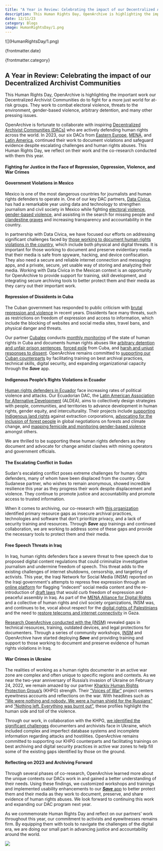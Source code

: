 ```yaml
---
title: "A Year in Review: Celebrating the impact of our Decentralized Archivist Communities"
description: This Human Rights Day, OpenArchive is highlighting the important work our Decentralized Archivist Communities do to fight for a more just world for at-risk groups. They work to combat electoral violence, threats to the environment, gender-based violence, arbitrary detention, and many other pressing issues. 
date: 12/11/23
category: Blogs
image: HumanRightsDay/1.png
---
```



<ArticleHeaderSection>
![](HumanRightsDay/1.png)

{frontmatter.date}

{frontmatter.category}

## A Year in Review: Celebrating the impact of our Decentralized Archivist Communities

This Human Rights Day, OpenArchive is highlighting the important work our Decentralized Archivist Communities do to fight for a more just world for at-risk groups. They work to combat electoral violence, threats to the environment, gender-based violence, arbitrary detention, and many other pressing issues. 

</ArticleHeaderSection>
<ContentSection>

OpenArchive is fortunate to collaborate with inspiring [Decentralized Archivist Communities (DACs)](https://open-archive.org/programs) who are actively defending human rights across the world. In 2023, our six DACs from [Eastern Europe](https://open-archive.org/programs/our-users/eastern-europe), [MENA](https://open-archive.org/programs/our-users/mena), and [Latin America](https://open-archive.org/programs/our-users/latam), continued their work to document violations and safeguard evidence despite escalating challenges and human rights abuses. This Human Rights Day, we reflect on their work and the co-research conducted with them this year. 

#### Fighting for Justice in the Face of Repression, Oppression, Violence, and War Crimes

#### Government Violations in Mexico

Mexico is one of the most dangerous countries for journalists and human rights defenders to operate in. One of our key DAC partners, [Data Cívica](https://datacivica.org/), has had a remarkable year using data and technology to strengthen journalism and civil society in Mexico while fighting [electoral violence](https://drive.google.com/file/d/1Gm9f_mu99c4pLLio6LqdO01FPp26ayvm/view), [gender-based violence](https://www.animalpolitico.com/analisis/organizaciones/el-foco/de-victimas-a-sujetas-de-derechos-la-avgm-y-el-caso-de-michoacan), and assisting in the search for missing people and [clandestine graves](https://x.com/datacivica/status/1731704954874691598?s=20) and increasing transparency and accountability in the country. 

In partnership with Data Cívica, we have focused our efforts on addressing significant challenges faced by [those working to document human rights violations in the country](https://open-archive.org/news/memo-from-mexico), which include both physical and digital threats. It is important for those working to document and preserve evidentiary media that their media is safe from spyware, hacking, and device confiscation. They also need a secure and reliable internet connection and messaging apps, and a private, secure, yet usable way of storing and analyzing their media. Working with Data Cívica in the Mexican context is an opportunity for OpenArchive to provide support for training, skill development, and integrating secure archiving tools to better protect them and their media as they carry out their important work.

#### Repression of Dissidents in Cuba

The Cuban government has responded to public criticism with [brutal repression and violence](https://www.hrw.org/world-report/2022/country-chapters/cuba) in recent years. Dissidents face many threats, such as restrictions on freedom of expression and access to information, which include the blocking of websites and social media sites, travel bans, and physical danger and threats. 

Our partner [Cubalex](https://cubalex.org/) conducts [monthly monitoring](https://cubalex.org/report/informe-mensual-sobre-la-situacion-de-los-derechos-humanos-en-cuba-octubre-de-2023/) of the state of human rights in Cuba and documents human rights abuses like [arbitrary detention and unfair prison sentences](https://cubalex.org/report/claridad-y-justicia-un-analisis-de-las-practicas-de-detencion-en-cuba/), [forced exile](https://cubalex.org/report/metodo-cuba-testimonios-de-artistas-independientes-sobre-el-exilio-forzado/) from Cuba, and [harsh and unjust responses to dissent](https://cubalex.org/report/como-llegamos-al-11j-analisis-de-sentencias-por-el-delito-de-sedicion-y-proteccion-penal-en-la-actualidad-en-cuba/). OpenArchive remains committed to [supporting our Cuban counterparts](https://open-archive.org/news/memo-from-havana) by facilitating training on best archival practices, technical skills, digital security, and expanding organizational capacity through the _**Save**_ app.

#### Indigenous People’s Rights Violations in Ecuador

[Human rights defenders in Ecuador](https://open-archive.org/news/memo-from-Quito) face increasing rates of political violence and attacks. Our Ecuadorian DAC, the [Latin American Association for Alternative Development](https://www.fundacionaldea.org/) (ALDEA), aims to collectively design strategies with people, communities, and territories to advance development in human rights, gender equity, and interculturality. Their projects include [supporting Indigenous land rights](https://geografiacriticaecuador.org/) against extraction corporations, [advocating for the inclusion of forest people](http://weavingties.org/) in global negotiations on forests and climate change, and [mapping femicide and monitoring gender-based violence](https://www.fundacionaldea.org/texto-introduccion-proyectos) amongst others. 

We are thrilled to be supporting these human rights defenders as they document and advocate for change amidst clashes with mining operators and government officials. 

#### The Escalating Conflict in Sudan

Sudan's escalating conflict poses extreme challenges for human rights defenders, many of whom have been displaced from the country. Our Sudanese partner, who wishes to remain anonymous, showed incredible resilience this year as they progress their work despite displacement and violence. They continue to promote justice and accountability and promote access to trusted information. 

When it comes to archiving, our co-research with [this organization](https://open-archive.org/news/memo-from-khartoum) identified primary resource gaps as insecure archival practices, technologies and software that don’t prioritize privacy, and a lack of security training and resources. Through _**Save**_ app trainings and continued collaboration, we are working to address some of these gaps and provide the necessary tools to protect them and their media.

#### Free Speech Threats in Iraq

In Iraq, human rights defenders face a severe threat to free speech due to proposed digital content regulations that could criminalize investigative journalism and undermine freedom of speech. This threat adds to the existing challenges of internet shutdowns, censorship, and targeting of activists. This year, the Iraqi Network for Social Media (INSM) reported on the Iraqi government's attempts to repress free expression through an [online platform](https://insm-iq.org/en/archives/843) for flagging “indecent” social media content and the re-introduction of [draft laws](https://insm-iq.org/en/archives/904) that would curb freedom of expression and peaceful assembly in Iraq. As part of the [MENA Alliance for Digital Rights](https://aadr.network/en/home/) and a collective of human rights and civil society organizations, INSM was, and continues to be, vocal about respect for the [digital rights of Palestinians](https://insm-iq.org/en/archives/969) and the need to [restore telecoms and internet connectivity](https://insm-iq.org/en/archives/1016) in Gaza.  

[Research OpenArchive conducted with the (INSM)](https://open-archive.org/news/memo-from-baghdad) revealed gaps in technical resources, training, outdated devices, and legal protections for documenters. Through a series of community workshops, [INSM](https://insm-iq.org/en/) and OpenArchive have started deploying _**Save**_ and providing training and support to those working to document and preserve evidence of human rights violations in Iraq. 

#### War Crimes in Ukraine

The realities of working as a human rights documenter in an active war zone are complex and often unique to specific regions and contexts. As we near the two-year anniversary of Russia’s invasion of Ukraine on February 24, 2022, we remain amazed by our partner [Kharkiv Human Rights Protection Group’s](https://khpg.org/en/) (KHPG) strength. Their [“Voices of War”](https://khpg.org/en/1309) project centers eyewitness accounts and reflections on the war. With headlines such as [“We were nothing and nobody. We were a human shield for the Russians”](https://khpg.org/en/1608812422) and [“Nothing left. Everything was burnt out”](https://khpg.org/en/1608813063), these profiles highlight the human side and toll of the violence. 

Through our work, in collaboration with the KHPG, [we identified the significant challenges](https://open-archive.org/news/memo-from-kharkiv) documenters and archivists face in Ukraine, which included complex and imperfect database systems and incomplete information regarding attacks and hostilities. OpenArchive remains committed to supporting our KHPG counterparts and facilitating trainings on best archiving and digital security practices in active war zones to help fill some of the existing gaps identified by those on the ground.

#### Reflecting on 2023 and Archiving Forward

Through several phases of co-research, OpenArchive learned more about the unique contexts our DACs work in and gained a better understanding of their needs. Using these findings, we customized workshops and trainings and implemented usability enhancements to our [_**Save**_ app](https://open-archive.org/save) to better protect them and their media as they work to document, preserve, and share evidence of human rights abuses. We look forward to continuing this work and expanding our DAC program next year.
 
As we commemorate Human Rights Day and reflect on our partners’ work throughout this year, our commitment to activists and eyewitnesses remains firm. By equipping them with tools to navigate the challenges of the digital era, we are doing our small part in advancing justice and accountability around the world.

![](HumanRightsDay/2.png)

</ContentSection>
